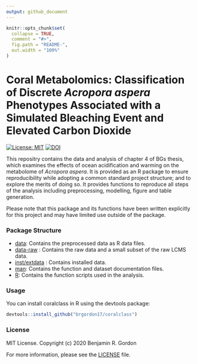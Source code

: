 ```yaml
---
output: github_document
---
```


<!-- README.md is generated from README.Rmd. Please edit that file -->

```r
knitr::opts_chunk$set(
  collapse = TRUE,
  comment = "#>",
  fig.path = "README-",
  out.width = "100%"
)
```

# Coral Metabolomics: Classification of Discrete *Acropora aspera* Phenotypes Associated with a Simulated Bleaching Event and Elevated Carbon Dioxide

<!-- badges: start -->
[![License: MIT](https://img.shields.io/badge/License-MIT-yellow.svg)](https://opensource.org/licenses/MIT)
[![DOI](https://zenodo.org/badge/DOI/10.5281/zenodo.3894132.svg)](https://doi.org/10.5281/zenodo.3894132)
<!-- badges: end -->

This repositry contains the data and analysis of chapter 4 of BGs thesis, which examines the effects of ocean acidification and warming on the metabolome of *Acropora aspera*. It is provided as an R package to ensure reproducibility while adopting a common standard project structure; and to explore the merits of doing so. It provides functions to reproduce all steps of the analysis including preprocessing, modelling, figure and table generation. 

Please note that this package and its functions have been written explicitly for this project and may have limited use outside of the package.

### Package Structure
* [data](data/): Contains the preprocessed data as R data files.
* [data-raw](data-raw/) : Contains the raw data and a small subset of the raw LCMS data.
* [inst/extdata](inst/extdata) : Contains installed data.
* [man](man/): Contains the function and dataset documentation files.
* [R](R/): Contains the function scripts used in the analysis.

### Usage
You can install coralclass in R using the devtools package:

```r
devtools::install_github("brgordon17/coralclass")
```

### License
MIT License. Copyright (c) 2020 Benjamin R. Gordon

For more information, please see the [LICENSE](LICENSE.md) file.


